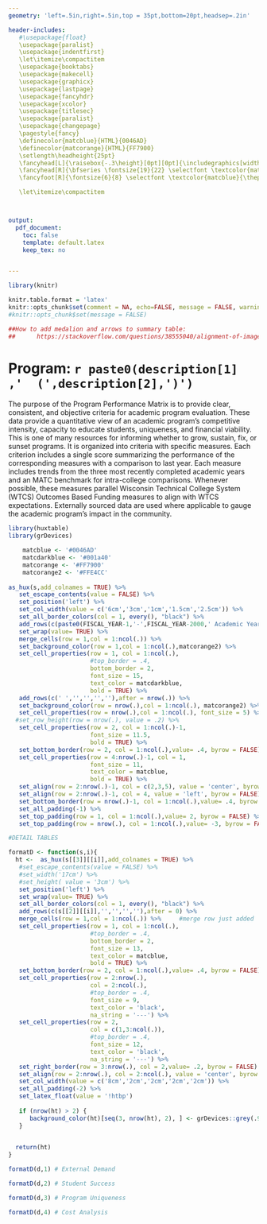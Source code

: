 ---
geometry: 'left=.5in,right=.5in,top = 35pt,bottom=20pt,headsep=.2in'

header-includes: 
   #\usepackage{float}
   \usepackage{paralist}
   \usepackage{indentfirst}
   \let\itemize\compactitem
   \usepackage{booktabs}
   \usepackage{makecell}
   \usepackage{graphicx}
   \usepackage{lastpage}
   \usepackage{fancyhdr}
   \usepackage{xcolor}
   \usepackage{titlesec}
   \usepackage{paralist}
   \usepackage{changepage}
   \pagestyle{fancy}
   \definecolor{matcblue}{HTML}{0046AD}
   \definecolor{matcorange}{HTML}{FF7900}
   \setlength\headheight{25pt}
   \fancyhead[L]{\raisebox{-.3\height}[0pt][0pt]{\includegraphics[width=1.7cm]{../images/logo.png}}}
   \fancyhead[R]{\bfseries \fontsize{19}{22} \selectfont \textcolor{matcblue}{Program Performance Matrix}}
   \fancyfoot[R]{\fontsize{6}{8} \selectfont \textcolor{matcblue}{\thepage\ of \pageref{LastPage}}}

   \let\itemize\compactitem



output: 
  pdf_document:
    toc: false
    template: default.latex
    keep_tex: no


---
```{r echo = FALSE, message=FALSE, warning=FALSE}
library(knitr)

knitr.table.format = 'latex'
knitr::opts_chunk$set(comment = NA, echo=FALSE, message = FALSE, warnings = FALSE)
#knitr::opts_chunk$set(message = FALSE)

##How to add medalion and arrows to summary table: 
##      https://stackoverflow.com/questions/38555040/alignment-of-images-in-tables-with-markdown-rstudio-and-knitr

```
<!-- \setlength{\parskip}{5mm plus2mm minus2mm} -->

# Program:  `r paste0(description[1]  ,'  (',description[2],')')`

The purpose of the Program Performance Matrix is to provide clear, consistent, and objective criteria for academic program evaluation. These data provide a quantitative view of an academic program's competitive intensity, capacity to educate students, uniqueness, and financial viability.  This is one of many resources for informing whether to grow, sustain, fix, or sunset programs.  It is organized into criteria with specific measures.  Each criterion includes a single score summarizing the performance of the corresponding measures with a comparison to last year.  Each measure includes trends from the three most recently completed academic years and an MATC benchmark for intra-college comparisons.  Whenever possible, these measures parallel Wisconsin Technical College System (WTCS) Outcomes Based Funding measures to align with WTCS expectations.  Externally sourced data are used where applicable to gauge the academic program's impact in the community.\par
```{r}

library(huxtable)
library(grDevices)

    matcblue <- '#0046AD' 
    matcdarkblue <- '#001a40'
    matcorange <- '#FF7900'
    matcorange2 <- '#FFE4CC'
   
as_hux(s,add_colnames = TRUE) %>%
   set_escape_contents(value = FALSE) %>%
   set_position('left') %>%
   set_col_width(value = c('6cm','3cm','1cm','1.5cm','2.5cm')) %>%
   set_all_border_colors(col = 1, every(), "black") %>%
   add_rows(c(paste0(FISCAL_YEAR-1,'-',FISCAL_YEAR-2000,' Academic Year'),'','','',cr_score[3]),after = 0) %>%
   set_wrap(value= TRUE) %>%
   merge_cells(row = 1,col = 1:ncol(.)) %>% 
   set_background_color(row = 1,col = 1:ncol(.),matcorange2) %>% 
   set_cell_properties(row = 1, col = 1:ncol(.),
                       #top_border = .4,
                       bottom_border = 2,
                       font_size = 15,
                       text_color = matcdarkblue,
                       bold = TRUE) %>%
   add_rows(c(' ','','','',''),after = nrow(.)) %>%
   set_background_color(row = nrow(.),col = 1:ncol(.), matcorange2) %>% 
   set_cell_properties(row = nrow(.),col = 1:ncol(.), font_size = 5) %>%
  #set_row_height(row = nrow(.), value = .2) %>%
   set_cell_properties(row = 2, col = 1:ncol(.)-1,
                       font_size = 11.5,
                       bold = TRUE) %>%
   set_bottom_border(row = 2, col = 1:ncol(.),value= .4, byrow = FALSE) %>%
   set_cell_properties(row = 4:nrow(.)-1, col = 1,
                       font_size = 11,
                       text_color = matcblue,
                       bold = TRUE) %>%
   set_align(row = 2:nrow(.)-1, col = c(2,3,5), value = 'center', byrow = FALSE) %>%
   set_align(row = 2:nrow(.)-1, col = 4, value = 'left', byrow = FALSE) %>%
   set_bottom_border(row = nrow(.)-1, col = 1:ncol(.),value= .4, byrow = FALSE) %>%
   set_all_padding(-1) %>%
   set_top_padding(row = 1, col = 1:ncol(.),value= 2, byrow = FALSE) %>%
   set_top_padding(row = nrow(.), col = 1:ncol(.),value= -3, byrow = FALSE)

```

<!-- \fontsize{6}{6}  keep values same to prevent bold font from shrinking when using ** -->
\setlength{\parskip}{0mm}

```{r}
#DETAIL TABLES

formatD <- function(s,i){
  ht <-  as_hux(s[[3]][[i]],add_colnames = TRUE) %>%
   #set_escape_contents(value = FALSE) %>%
   #set_width('17cm') %>%
   #set_height( value = '3cm') %>%
   set_position('left') %>%
   set_wrap(value= TRUE) %>%
   set_all_border_colors(col = 1, every(), "black") %>%
   add_rows(c(s[[2]][[i]],'','','',''),after = 0) %>%
   merge_cells(row = 1,col = 1:ncol(.)) %>%     #merge row just added
   set_cell_properties(row = 1, col = 1:ncol(.),
                       #top_border = .4,
                       bottom_border = 2,
                       font_size = 13,
                       text_color = matcblue,
                       bold = TRUE) %>%
   set_bottom_border(row = 2, col = 1:ncol(.),value= .4, byrow = FALSE) %>%
   set_cell_properties(row = 2:nrow(.),
                       col = 2:ncol(.),
                       #top_border = .4,
                       font_size = 9,
                       text_color = 'black',
                       na_string = '---') %>%
   set_cell_properties(row = 2,
                       col = c(1,3:ncol(.)),
                       #top_border = .4,
                       font_size = 12,
                       text_color = 'black',
                       na_string = '---') %>%
   set_right_border(row = 3:nrow(.), col = 2,value= .2, byrow = FALSE) %>%
   set_align(row = 2:nrow(.), col = 2:ncol(.), value = 'center', byrow = FALSE) %>%
   set_col_width(value = c('8cm','2cm','2cm','2cm','2cm')) %>%
   set_all_padding(-2) %>%
   set_latex_float(value = '!htbp')
   
   if (nrow(ht) > 2) {
      background_color(ht)[seq(3, nrow(ht), 2), ] <- grDevices::grey(.95)
   }
  

  return(ht)
}
```



```{r echo = FALSE, message=FALSE, warning=FALSE, paged.print=TRUE}
formatD(d,1) # External Demand
````

\begin{footnotesize}
\begin{adjustwidth}{7mm}{12mm}
 \textbf{Placement Rate:} Percent of all program respondents who affirmed employment in a related field after graduation.\par
 \textbf{Transfer Agreements:}  Whether a program has a transfer agreement with a four-year institution. \par
 \textbf{Employment Opportunities:}  Availability of job openings using a ratio of current openings to total employed in the Greater Milwaukee Area. The higher the value the more employment opportunities.\par
 \textbf{Meet TSA Standard:}  Programs obtaining a phase 2 level in WTCS Technical Skills Attainment (TSA) are measured by the percent of program graduates who pass the TSA Program assessment. \par
 \textbf{Graduate Wages:} Average wages reported in the graduate survey benchmarked by 350\% of the poverty level. \par
 \textbf{Student Satification:}  Percent of all program graduate survey respondents who were 'very satified' or 'satified' with the training they received at MATC. \par
 \textbf{High Demand Field:}  Whether the program is among the top 50 occupations in Wisconsin with heavy employer demand for qualified workers for both new jobs as well as replacements created by turnover or retirement. 

\end{adjustwidth}
\end{footnotesize}

```{r echo = FALSE, message=FALSE, warning=FALSE, paged.print=TRUE}
formatD(d,2) # Student Success
````

\begin{footnotesize}
\begin{adjustwidth}{7mm}{12mm}
\textbf{Course Completion Rate:} Percent of courses within the program curriculum successfully completed by program students. \par
\textbf{\%age Point Change in Course Completion Rate:} Rate of change in the course completion rate compared to the previous year. \par
\textbf{Retention Rate:} Percent of new program students who started the program in a year and either graduated from the program in two years or are still enrolled in the second year.  \par
\textbf{\%age Point Change in Retention Rate:} Rate of change in the retention rate compared to the previous year's cohort. \par
\textbf{Graduation Rate:} Percent of new program students who graduated from the same program within two years for less than two year diploma programs or graduated within three years for associate degree programs.
\par
\textbf{\%age Point Change in Graduation Rate:} Rate of change in the graduation rate compared to the previous year's cohort. \par
\end{adjustwidth}
\end{footnotesize}

\pagebreak[4]

```{r echo = FALSE, message=FALSE, warning=FALSE, paged.print=TRUE}
formatD(d,3) # Program Uniqueness
````

\begin{footnotesize}
\begin{adjustwidth}{7mm}{12mm}
\textbf{Identical Programs within WTCS:} Number of WTCS colleges that also offer the same program code.  Smaller counts are awarded more points. \par
\textbf{Identical Programs within MATC Region:} Number of higher education institutions offering associate degrees or less in the program's equivalent CIP code located in Milwaukee, Waukesha, and Ozaukee counties. Smaller counts are awarded more points. \par
\textbf{Part of Pathway Credential:} Whether the program curriculum was approved as part of a stacked credential.  Pathway designations are valued over stand alone programs. \par
\textbf{Dual Enrolled High School Student:} Whether a post-secondary course associated with the program includes a dual enrolled high school student. \par
\textbf{Industry Validated Credential:} Whether the program curriculum was developed with business or industry input and is based on competencies and assessment reflecting skills and knowledge necessary for specific jobs. \par
\textbf{Special Populations:} Percent of total students in the program who identify as a member of special populations as defined by WTCS.  They include Pell Grant recipients, minority students, veterans, incarcerated, dislocated workers, and students with disabilities.  \par
\end{adjustwidth}
\end{footnotesize}

```{r echo = FALSE, message=FALSE, warning=FALSE, paged.print=TRUE}
formatD(d,4) # Cost Analysis
```

\begin{footnotesize}
\begin{adjustwidth}{7mm}{12mm}
\textbf{Program Total FTE:} Total full time equalivant (FTE) student count enrolled in the academic year. \par
\textbf{\% Change in FTE from Previous Yr:} Rate of change in FTE compared to the previous year. \par
\textbf{FTE \% Change Compared to MATC:} Rate of change in FTE compared to the MATC average rate of change for that year. \par
\textbf{Program Total Headcount (HC):} Total unique count of program students enrolled in the academic year. \par
\textbf{\% Change in HC from Previous Yr:} Rate of change in headcount compared to the previous year. \par
\textbf{HC \% Change Compared to MATC:} Rate of change in HC compared to the MATC average rate of change for that year. \par
\textbf{Revenue Growth:} Rate of change in revenues and expenditures of the associated department. \par
\end{adjustwidth}
\end{footnotesize}


<!--

 \textbf{NET INCOME COMPARISON:} Placeholder for future inclusion \par 
 
 
\setlength{\parskip}{1mm}
\fontsize{8}{10}
\setlength{\parskip}{0mm}
\fontseries{b}
\titleformat{\section}{\normalfont\secfnt\bfseries}{\thesection}{1mm}{}
\titlespacing{\section}{-5pt}{0pt plus 1pt minus 1pt}{0pt plus 1pt minus 1pt}
\titlespacing{\subsection}{-5pt}{6pt plus 0pt minus 0pt}{0pt plus 2pt minus 2pt}
\titlespacing{\subsubsection}{-5pt}{6pt plus 0pt minus 0pt}{0pt plus 2pt minus 2pt}
-->


